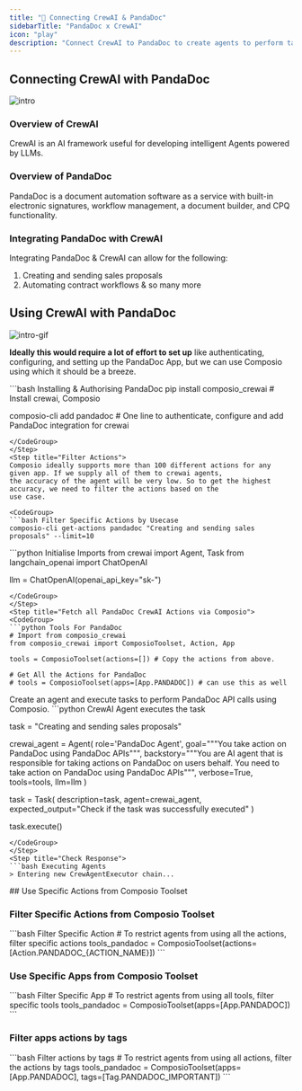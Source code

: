 ```yaml
---
title: "🚀 Connecting CrewAI & PandaDoc"
sidebarTitle: "PandaDoc x CrewAI"
icon: "play"
description: "Connect CrewAI to PandaDoc to create agents to perform tasks using natural language"
---
```


## Connecting CrewAI with PandaDoc
![intro](/media/intro.jpg)

### Overview of CrewAI

CrewAI is an AI framework useful for developing intelligent Agents powered by LLMs.

### Overview of PandaDoc

PandaDoc is a document automation software as a service with built-in electronic signatures, workflow management, a document builder, and CPQ functionality.

### Integrating PandaDoc with CrewAI

Integrating PandaDoc & CrewAI can allow for the following:

1. Creating and sending sales proposals
2. Automating contract workflows
& so many more

## Using CrewAI with PandaDoc
![intro-gif](/media/intro.gif)
<Steps>
<Step title="Setting Up the Environment">

**Ideally this would require a lot of effort to set up** like authenticating, configuring, and setting up the PandaDoc App, but we can use Composio using which it should be a breeze.

<CodeGroup>
```bash Installing & Authorising PandaDoc
pip install composio_crewai # Install crewai, Composio 

composio-cli add pandadoc # One line to authenticate, configure and add PandaDoc integration for crewai
```
</CodeGroup>
</Step>
<Step title="Filter Actions">
Composio ideally supports more than 100 different actions for any given app. If we supply all of them to crewai agents, 
the accuracy of the agent will be very low. So to get the highest accuracy, we need to filter the actions based on the 
use case.

<CodeGroup>
```bash Filter Specific Actions by Usecase
composio-cli get-actions pandadoc "Creating and sending sales proposals" --limit=10
```
</CodeGroup>

</Step>
<Step title="Import Base Packages">

<CodeGroup>
```python Initialise Imports
from crewai import Agent, Task
from langchain_openai import ChatOpenAI

llm = ChatOpenAI(openai_api_key="sk-<OPENAI KEY>")
```
</CodeGroup>
</Step>
<Step title="Fetch all PandaDoc CrewAI Actions via Composio">
<CodeGroup>
```python Tools For PandaDoc
# Import from composio_crewai
from composio_crewai import ComposioToolset, Action, App

tools = ComposioToolset(actions=[]) # Copy the actions from above. 

# Get All the Actions for PandaDoc
# tools = ComposioToolset(apps=[App.PANDADOC]) # can use this as well
```
</CodeGroup>
</Step>
<Step title="Execute the Agent">
Create an agent and execute tasks to perform PandaDoc API calls using Composio. 
<CodeGroup>
```python CrewAI Agent executes the task

task = "Creating and sending sales proposals"

crewai_agent = Agent(
    role='PandaDoc Agent',
    goal="""You take action on PandaDoc using PandaDoc APIs""",
    backstory="""You are AI agent that is responsible for taking actions on PandaDoc on users behalf. You need to take action on PandaDoc using PandaDoc APIs""",
    verbose=True,
    tools=tools,
    llm=llm
)

task = Task(
    description=task,
    agent=crewai_agent,
    expected_output="Check if the task was successfully executed"
)

task.execute()
```
</CodeGroup>
</Step>
<Step title="Check Response">
```bash Executing Agents
> Entering new CrewAgentExecutor chain...
```
</Step>
</Steps>
## Use Specific Actions from Composio Toolset

### Filter Specific Actions from Composio Toolset

<CodeGroup>
```bash Filter Specific Action
# To restrict agents from using all the actions, filter specific actions
tools_pandadoc = ComposioToolset(actions=[Action.PANDADOC_{ACTION_NAME}])
```
</CodeGroup>

### Use Specific Apps from Composio Toolset
<CodeGroup>
```bash Filter Specific App
# To restrict agents from using all tools, filter specific tools
tools_pandadoc = ComposioToolset(apps=[App.PANDADOC])
```
</CodeGroup>

### Filter apps actions by tags 
<CodeGroup>
```bash Filter actions by tags
# To restrict agents from using all actions, filter the actions by tags
tools_pandadoc = ComposioToolset(apps=[App.PANDADOC], tags=[Tag.PANDADOC_IMPORTANT])
```
</CodeGroup>